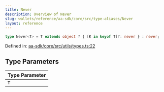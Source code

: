 ```yaml
---
title: Never
description: Overview of Never
slug: wallets/reference/aa-sdk/core/src/type-aliases/Never
layout: reference
---
```


```ts
type Never<T> = T extends object ? { [K in keyof T]?: never } : never;
```

Defined in: [aa-sdk/core/src/utils/types.ts:22](https://github.com/alchemyplatform/aa-sdk/blob/49e74eee8606f480b200b4612d00d950da8a8742/aa-sdk/core/src/utils/types.ts#L22)

## Type Parameters

| Type Parameter |
| :------------- |
| `T`            |
